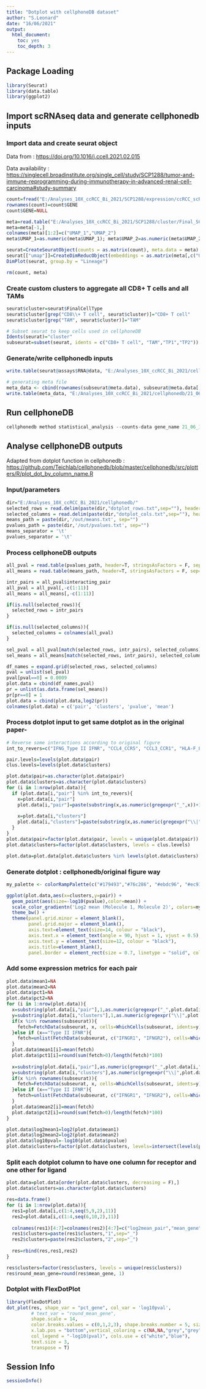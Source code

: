 ```yaml
---
title: "Dotplot with cellphoneDB dataset"
author: "S.Leonard"
date: "16/06/2021"
output:
  html_document:
    toc: yes
    toc_depth: 3
---
```


## Package Loading

```r
library(Seurat)
library(data.table)
library(ggplot2)
```

## Import scRNAseq data and generate cellphonedb inputs

### Import data and create seurat object

Data from : <https://doi.org/10.1016/j.ccell.2021.02.015>

Data availability : <https://singlecell.broadinstitute.org/single_cell/study/SCP1288/tumor-and-immune-reprogramming-during-immunotherapy-in-advanced-renal-cell-carcinoma#study-summary>

```r

count=fread("E:/Analyses_10X_ccRCC_Bi_2021/SCP1288/expression/ccRCC_scRNASeq_NormalizedCounts.txt", sep="\t", header=T, data.table = F)
rownames(count)=count$GENE
count$GENE=NULL

meta=read.table("E:/Analyses_10X_ccRCC_Bi_2021/SCP1288/cluster/Final_SCP_ClusterFile.txt", header=T, sep="\t", row.names = 1)
meta=meta[-1,]
colnames(meta)[1:2]=c("UMAP_1","UMAP_2")
meta$UMAP_1=as.numeric(meta$UMAP_1); meta$UMAP_2=as.numeric(meta$UMAP_2)

seurat=CreateSeuratObject(counts = as.matrix(count), meta.data = meta)
seurat[["umap"]]=CreateDimReducObject(embeddings = as.matrix(meta[,c("UMAP_1","UMAP_2")]), key="umap_")
DimPlot(seurat, group.by = "Lineage")

rm(count, meta)

```

### Create custom clusters to aggregate all CD8+ T cells and all TAMs

```r
seurat$cluster=seurat$FinalCellType
seurat$cluster[grep("CD8\\+ T cell", seurat$cluster)]="CD8+ T cell"
seurat$cluster[grep("TAM", seurat$cluster)]="TAM"

# Subset seurat to keep cells used in cellphoneDB
Idents(seurat)="cluster"
subseurat=subset(seurat, idents = c("CD8+ T cell", "TAM","TP1","TP2"))
```

### Generate/write cellphonedb inputs

```r

write.table(seurat@assays$RNA@data, "E:/Analyses_10X_ccRCC_Bi_2021/cellphonedb/21_06_10_cellphonedb_count_CD8_TAM_Tum.txt", sep="\t", quote=F)

# generating meta file
meta_data <- cbind(rownames(subseurat@meta.data), subseurat@meta.data[,"cluster", drop=F])   #####  cluster is the user's specific cluster column
write.table(meta_data, "E:/Analyses_10X_ccRCC_Bi_2021/cellphonedb/21_06_10_cellphonedb_meta_CD8_TAM_Tum.txt", sep="\t", quote=F, row.names=F)

```

## Run cellphoneDB

```python
cellphonedb method statistical_analysis --counts-data gene_name 21_06_10_cellphonedb_meta_CD8_TAM_Tum.txt 21_06_10_cellphonedb_count_CD8_TAM_Tum.txt
```

## Analyse cellphoneDB outputs

Adapted from dotplot function in cellphonedb : <https://github.com/Teichlab/cellphonedb/blob/master/cellphonedb/src/plotters/R/plot_dot_by_column_name.R>

### Input/parameters

```r
dir="E:/Analyses_10X_ccRCC_Bi_2021/cellphonedb/"
selected_rows = read.delim(paste(dir,"dotplot_rows.txt",sep=""), header=F)[,1]
selected_columns = read.delim(paste(dir,"dotplot_cols.txt",sep=""), header=F)[,1]
means_path = paste(dir,'/out/means.txt', sep="")
pvalues_path = paste(dir,'/out/pvalues.txt', sep="")
means_separator = '\t'
pvalues_separator = '\t'
```

### Process cellphoneDB outputs

```r
all_pval = read.table(pvalues_path, header=T, stringsAsFactors = F, sep=means_separator, comment.char = '', check.names=F)
all_means = read.table(means_path, header=T, stringsAsFactors = F, sep=pvalues_separator, comment.char = '', check.names=F)

intr_pairs = all_pval$interacting_pair
all_pval = all_pval[,-c(1:11)]
all_means = all_means[,-c(1:11)]

if(is.null(selected_rows)){
  selected_rows = intr_pairs
}

if(is.null(selected_columns)){
  selected_columns = colnames(all_pval)
}

sel_pval = all_pval[match(selected_rows, intr_pairs), selected_columns]
sel_means = all_means[match(selected_rows, intr_pairs), selected_columns]

df_names = expand.grid(selected_rows, selected_columns)
pval = unlist(sel_pval)
pval[pval==0] = 0.0009
plot.data = cbind(df_names,pval)
pr = unlist(as.data.frame(sel_means))
pr[pr==0] = 1
plot.data = cbind(plot.data,log2(pr))
colnames(plot.data) = c('pair', 'clusters', 'pvalue', 'mean')
```

### Process dotplot input to get same dotplot as in the original paper-

```r
# Reverse some interactions according to original figure
int_to_revers=c("IFNG_Type II IFNR", "CCL4_CCR5", "CCL3_CCR1", "HLA-F_LILRB1", "TIGIT_NECTIN2", "PDCD1_PDCD1LG2")

pair.levels=levels(plot.data$pair)
clus.levels=levels(plot.data$clusters)

plot.data$pair=as.character(plot.data$pair)
plot.data$clusters=as.character(plot.data$clusters)
for (i in 1:nrow(plot.data)){
  if (plot.data[i,"pair"] %in% int_to_revers){
    x=plot.data[i,"pair"]
    plot.data[i,"pair"]=paste(substring(x,as.numeric(gregexpr("_",x))+1),substring(x,1,as.numeric(gregexpr("_",x))-1), sep="_")
    
    x=plot.data[i,"clusters"]
    plot.data[i,"clusters"]=paste(substring(x,as.numeric(gregexpr("\\|",x))+1),substring(x,1,as.numeric(gregexpr("\\|",x))-1), sep="|")
  }
}
plot.data$pair=factor(plot.data$pair, levels = unique(plot.data$pair))
plot.data$clusters=factor(plot.data$clusters, levels = clus.levels)

plot.data=plot.data[plot.data$clusters %in% levels(plot.data$clusters)[1:5],]

```

### Generate dotplot : cellphonedb/original figure way

```r
my_palette <- colorRampPalette(c("#179493","#76c286", "#ebdc96", "#ec9173","#d0587e"), alpha=TRUE)(n=399)

ggplot(plot.data,aes(x=clusters,y=pair)) +
  geom_point(aes(size=-log10(pvalue),color=mean)) +
  scale_color_gradientn('Log2 mean (Molecule 1, Molecule 2)', colors=my_palette) +
  theme_bw() +
  theme(panel.grid.minor = element_blank(),
        panel.grid.major = element_blank(),
        axis.text=element_text(size=14, colour = "black"),
        axis.text.x = element_text(angle = 90, hjust = 1, vjust = 0.5),
        axis.text.y = element_text(size=12, colour = "black"),
        axis.title=element_blank(),
        panel.border = element_rect(size = 0.7, linetype = "solid", colour = "black"))

```

### Add some expression metrics for each pair

```r
plot.data$mean1=NA
plot.data$mean2=NA
plot.data$pct1=NA
plot.data$pct2=NA
for (i in 1:nrow(plot.data)){
  x=substring(plot.data[i,"pair"],1,as.numeric(gregexpr("_",plot.data[i,"pair"]))-1)
  y=substring(plot.data[i,"clusters"],1,as.numeric(gregexpr("\\|",plot.data[i,"clusters"]))-1)
  if(x %in% rownames(subseurat)){
    fetch=FetchData(subseurat, x, cells=WhichCells(subseurat, idents=y))[,1]
  }else if (x=="Type II IFNR"){
    fetch=unlist(FetchData(subseurat, c("IFNGR1", "IFNGR2"), cells=WhichCells(subseurat, idents=y)))
  }
  plot.data$mean1[i]=mean(fetch)
  plot.data$pct1[i]=round(sum(fetch>0)/length(fetch)*100)
  
  x=substring(plot.data[i,"pair"],as.numeric(gregexpr("_",plot.data[i,"pair"]))+1)
  y=substring(plot.data[i,"clusters"],as.numeric(gregexpr("\\|",plot.data[i,"clusters"]))+1)
  if(x %in% rownames(subseurat)){
    fetch=FetchData(subseurat, x, cells=WhichCells(subseurat, idents=y))[,1]
  }else if (x=="Type II IFNR"){
    fetch=unlist(FetchData(subseurat, c("IFNGR1", "IFNGR2"), cells=WhichCells(subseurat, idents=y)))
  }
  plot.data$mean2[i]=mean(fetch)
  plot.data$pct2[i]=round(sum(fetch>0)/length(fetch)*100)
}

plot.data$log2mean1=log2(plot.data$mean1)
plot.data$log2mean2=log2(plot.data$mean2)
plot.data$log10pval=-log10(plot.data$pvalue)
plot.data$clusters=factor(plot.data$clusters, levels=intersect(levels(plot.data$clusters), plot.data$clusters))

```

### Split each dotplot column to have one column for receptor and one other for ligand

```r
plot.data=plot.data[order(plot.data$clusters, decreasing = F),]
plot.data$clusters=as.character(plot.data$clusters)

res=data.frame()
for (i in 1:nrow(plot.data)){
  res1=plot.data[i,c(1:4,seq(5,9,2),11)]
  res2=plot.data[i,c(1:4,seq(6,10,2),11)]
  
  colnames(res1)[4:7]=colnames(res2)[4:7]=c("log2mean_pair","mean_gene","pct_gene","log2mean_gene")
  res1$clusters=paste(res1$clusters,"1",sep="_")
  res2$clusters=paste(res2$clusters,"2",sep="_")
  
  res=rbind(res,res1,res2)
}

res$clusters=factor(res$clusters, levels = unique(res$clusters))
res$round_mean_gene=round(res$mean_gene, 1)

```

### Dotplot with FlexDotPlot

```r
library(FlexDotPlot)
dot_plot(res, shape_var = "pct_gene", col_var = 'log10pval', 
         # text_var = "round_mean_gene",
         shape.scale = 14,
         color.breaks.values = c(0,1,2,3), shape.breaks.number = 5, size.breaks.number = 5,
         x.lab.pos = "bottom",vertical_coloring = c(NA,NA,"grey","grey"),
         col_legend = "-log10(pval)", cols.use = c("white","blue"),
         text.size = 3,
         transpose = T)
```


## Session Info
```r
sessionInfo()
```
